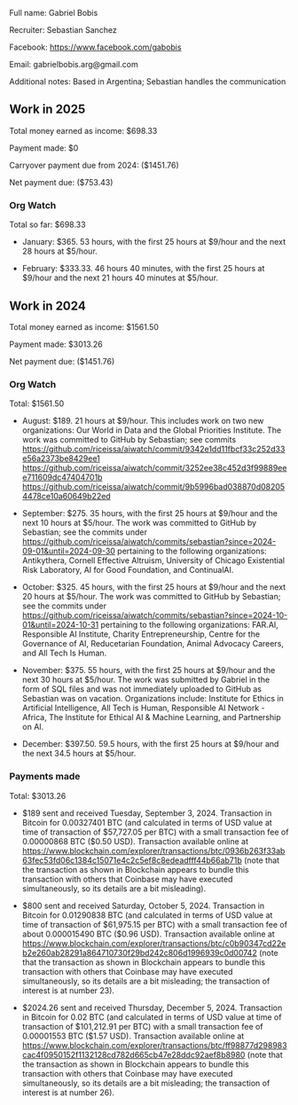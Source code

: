 Full name: Gabriel Bobis

Recruiter: Sebastian Sanchez

Facebook: https://www.facebook.com/gabobis

Email: gabrielbobis.arg@gmail.com

Additional notes: Based in Argentina; Sebastian handles the communication

==Work in 2025==

Total money earned as income: $698.33

Payment made: $0

Carryover payment due from 2024: ($1451.76)

Net payment due: ($753.43)

===Org Watch===

Total so far: $698.33

* January: $365. 53 hours, with the first 25 hours at $9/hour and the next 28 hours at $5/hour.

* February: $333.33. 46 hours 40 minutes, with the first 25 hours at $9/hour and the next 21 hours 40 minutes at $5/hour.

==Work in 2024==

Total money earned as income: $1561.50

Payment made: $3013.26

Net payment due: ($1451.76)

===Org Watch===

Total: $1561.50

* August: $189. 21 hours at $9/hour. This includes work on two new organizations: Our World in Data and the Global Priorities Institute. The work was committed to GitHub by Sebastian; see commits https://github.com/riceissa/aiwatch/commit/9342e1dd11fbcf33c252d33e56a2373be8429ee1 https://github.com/riceissa/aiwatch/commit/3252ee38c452d3f99889eee711609dc47404701b https://github.com/riceissa/aiwatch/commit/9b5996bad038870d082054478ce10a60649b22ed

* September: $275. 35 hours, with the first 25 hours at $9/hour and the next 10 hours at $5/hour. The work was committed to GitHub by Sebastian; see the commits under https://github.com/riceissa/aiwatch/commits/sebastian?since=2024-09-01&until=2024-09-30 pertaining to the following organizations: Antikythera, Cornell Effective Altruism, University of Chicago Existential Risk Laboratory, AI for Good Foundation, and ContinualAI.

* October: $325. 45 hours, with the first 25 hours at $9/hour and the next 20 hours at $5/hour. The work was committed to GitHub by Sebastian; see the commits under https://github.com/riceissa/aiwatch/commits/sebastian?since=2024-10-01&until=2024-10-31 pertaining to the following organizations: FAR.AI, Responsible AI Institute, Charity Entrepreneurship, Centre for the Governance of AI, Reducetarian Foundation, Animal Advocacy Careers, and All Tech Is Human.

* November: $375. 55 hours, with the first 25 hours at $9/hour and the next 30 hours at $5/hour. The work was submitted by Gabriel in the form of SQL files and was not immediately uploaded to GitHub as Sebastian was on vacation. Organizations include: Institute for Ethics in Artificial Intelligence, All Tech is Human, Responsible AI Network - Africa, The Institute for Ethical AI & Machine Learning, and Partnership on AI.

* December: $397.50. 59.5 hours, with the first 25 hours at $9/hour and the next 34.5 hours at $5/hour.

===Payments made===

Total: $3013.26

* $189 sent and received Tuesday, September 3, 2024. Transaction in Bitcoin for 0.00327401 BTC (and calculated in terms of USD value at time of transaction of $57,727.05 per BTC) with a small transaction fee of 0.00000868 BTC ($0.50 USD). Transaction available online at https://www.blockchain.com/explorer/transactions/btc/0936b263f33ab63fec53fd06c1384c15071e4c2c5ef8c8edeadfff44b66ab71b (note that the transaction as shown in Blockchain appears to bundle this transaction with others that Coinbase may have executed simultaneously, so its details are a bit misleading).

* $800 sent and received Saturday, October 5, 2024. Transaction in Bitcoin for 0.01290838 BTC (and calculated in terms of USD value at time of transaction of $61,975.15 per BTC) with a small transaction fee of about 0.000015490 BTC ($0.96 USD). Transaction available online at https://www.blockchain.com/explorer/transactions/btc/c0b90347cd22eb2e260ab28291a864710730f29bd242c806d1996939c0d00742 (note that the transaction as shown in Blockchain appears to bundle this transaction with others that Coinbase may have executed simultaneously, so its details are a bit misleading; the transaction of interest is at number 23).

* $2024.26 sent and received Thursday, December 5, 2024. Transaction in Bitcoin for 0.02 BTC (and calculated in terms of USD value at time of transaction of $101,212.91 per BTC) with a small transaction fee of 0.00001553 BTC ($1.57 USD). Transaction available online at https://www.blockchain.com/explorer/transactions/btc/ff98877d298983cac4f0950152f1132128cd782d665cb47e28ddc92aef8b8980 (note that the transaction as shown in Blockchain appears to bundle this transaction with others that Coinbase may have executed simultaneously, so its details are a bit misleading; the transaction of interest is at number 26).
